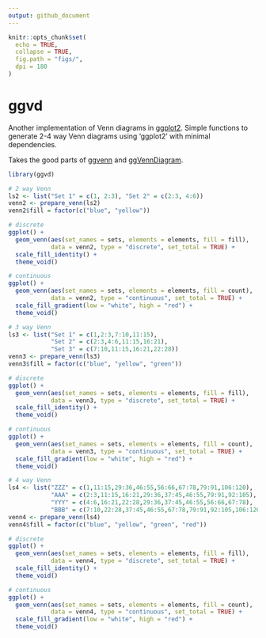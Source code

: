```yaml
---
output: github_document
---
```


<!-- README.md is generated from README.Rmd. Please edit that file -->

```r
knitr::opts_chunk$set(
  echo = TRUE,
  collapse = TRUE,
  fig.path = "figs/",
  dpi = 180
)
```

# ggvd

<!-- badges: start -->
<!-- badges: end -->

Another implementation of Venn diagrams in 
[ggplot2](https://github.com/tidyverse/ggplot2/). Simple functions to 
generate 2-4 way Venn diagrams using 'ggplot2' with minimal dependencies.

Takes the good parts of [ggvenn](https://github.com/yanlinlin82/ggvenn) 
and [ggVennDiagram](https://github.com/gaospecial/ggVennDiagram).

```r
library(ggvd)
```

```r
# 2 way Venn
ls2 <- list("Set 1" = c(1, 2:3), "Set 2" = c(2:3, 4:6))
venn2 <- prepare_venn(ls2)
venn2$fill = factor(c("blue", "yellow"))

# discrete
ggplot() +
  geom_venn(aes(set_names = sets, elements = elements, fill = fill),
            data = venn2, type = "discrete", set_total = TRUE) +
  scale_fill_identity() + 
  theme_void()

# continuous
ggplot() +
  geom_venn(aes(set_names = sets, elements = elements, fill = count),
            data = venn2, type = "continuous", set_total = TRUE) +
  scale_fill_gradient(low = "white", high = "red") + 
  theme_void()
```

```r
# 3 way Venn
ls3 <- list("Set 1" = c(1,2:3,7:10,11:15), 
            "Set 2" = c(2:3,4:6,11:15,16:21), 
            "Set 3" = c(7:10,11:15,16:21,22:28))
venn3 <- prepare_venn(ls3)
venn3$fill = factor(c("blue", "yellow", "green"))

# discrete
ggplot() +
  geom_venn(aes(set_names = sets, elements = elements, fill = fill),
            data = venn3, type = "discrete", set_total = TRUE) +
  scale_fill_identity() + 
  theme_void()

# continuous
ggplot() +
  geom_venn(aes(set_names = sets, elements = elements, fill = count),
            data = venn3, type = "continuous", set_total = TRUE) +
  scale_fill_gradient(low = "white", high = "red") + 
  theme_void()
```

```r
# 4 way Venn
ls4 <- list("ZZZ" = c(1,11:15,29:36,46:55,56:66,67:78,79:91,106:120),
            "AAA" = c(2:3,11:15,16:21,29:36,37:45,46:55,79:91,92:105),
            "YYY" = c(4:6,16:21,22:28,29:36,37:45,46:55,56:66,67:78),
            "BBB" = c(7:10,22:28,37:45,46:55,67:78,79:91,92:105,106:120))
venn4 <- prepare_venn(ls4)
venn4$fill = factor(c("blue", "yellow", "green", "red"))

# discrete
ggplot() +
  geom_venn(aes(set_names = sets, elements = elements, fill = fill),
            data = venn4, type = "discrete", set_total = TRUE) +
  scale_fill_identity() + 
  theme_void()

# continuous
ggplot() +
  geom_venn(aes(set_names = sets, elements = elements, fill = count),
            data = venn4, type = "continuous", set_total = TRUE) +
  scale_fill_gradient(low = "white", high = "red") + 
  theme_void()
```

